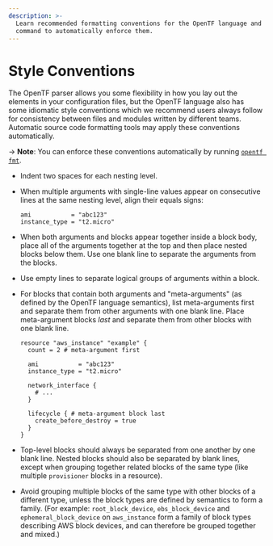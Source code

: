 ```yaml
---
description: >-
  Learn recommended formatting conventions for the OpenTF language and a
  command to automatically enforce them.
---
```


# Style Conventions

The OpenTF parser allows you some flexibility in how you lay out the
elements in your configuration files, but the OpenTF language also has some
idiomatic style conventions which we recommend users always follow
for consistency between files and modules written by different teams.
Automatic source code formatting tools may apply these conventions
automatically.

-> **Note**: You can enforce these conventions automatically by running [`opentf fmt`](/opentf/cli/commands/fmt).

* Indent two spaces for each nesting level.

* When multiple arguments with single-line values appear on consecutive lines
  at the same nesting level, align their equals signs:

  ```hcl
  ami           = "abc123"
  instance_type = "t2.micro"
  ```

* When both arguments and blocks appear together inside a block body,
  place all of the arguments together at the top and then place nested
  blocks below them. Use one blank line to separate the arguments from
  the blocks.

* Use empty lines to separate logical groups of arguments within a block.

* For blocks that contain both arguments and "meta-arguments" (as defined by
  the OpenTF language semantics), list meta-arguments first
  and separate them from other arguments with one blank line. Place
  meta-argument blocks _last_ and separate them from other blocks with
  one blank line.

  ```hcl
  resource "aws_instance" "example" {
    count = 2 # meta-argument first

    ami           = "abc123"
    instance_type = "t2.micro"

    network_interface {
      # ...
    }

    lifecycle { # meta-argument block last
      create_before_destroy = true
    }
  }
  ```

* Top-level blocks should always be separated from one another by one
  blank line. Nested blocks should also be separated by blank lines, except
  when grouping together related blocks of the same type (like multiple
  `provisioner` blocks in a resource).

* Avoid grouping multiple blocks of the same type with other blocks of
  a different type, unless the block types are defined by semantics to
  form a family.
  (For example: `root_block_device`, `ebs_block_device` and
  `ephemeral_block_device` on `aws_instance` form a family of block types
  describing AWS block devices, and can therefore be grouped together and
  mixed.)
